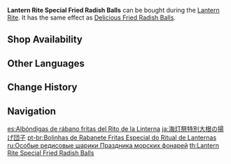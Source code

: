 {{Food Infobox
|id              = 108216
|description     = Traditional cuisine made to celebrate Lantern Rite. Fragrant and crispy. Make sure to eat them while they're hot!
|type            = ATK-Boosting Dishes
|base            = Fried Radish Balls
|effectType      = ATK Up
|effect          = Increases all party members' ATK by '''95''' for 300s.
|eff_att1        = ATK
|quality         = 2
|event           = Lantern Rite
|region          = Liyue
|source1         = {{Sold By}}
}}
'''Lantern Rite Special Fried Radish Balls''' can be bought during the [[Lantern Rite]]. It has the same effect as [[Delicious Fried Radish Balls]].

==Shop Availability==
{{Shop Availability}}

==Other Languages==
{{Other Languages
|en      = Lantern Rite Special Fried Radish Balls
|zhs     = 海灯节特色炸萝卜丸子
|zhs_rm  = Hǎidēng-jié Tèsè Zhà Luóbo Wánzi
|zht     = 海燈節特色炸蘿蔔丸子
|zht_rm  = Hǎidēng-jié Tèsè Zhà Luóbo Wánzi
|zh_tl   = Lantern Rite Special Fried Radish Balls
|ja      = 海灯祭特別大根の揚げ団子
|ja_rm   = Kaitou-sai Tokubetsu Daikon no Age-dango
|ja_tl   = Lantern Rite Special Fried Radish Balls
|ko      = 해등절 특별 무완자 튀김
|ko_rm   = Haedeungjeol Teukbyeol Muwanja Twigim
|ko_tl   = Sea of Lights Festival Special Fried Radish Balls
|es      = Albóndigas de rábano fritas del Rito de la Linterna
|es_tl   = Fried Radish Balls of the Lantern Rite
|fr      = Boulettes de radis frites façon Festival des lanternes
|fr_tl   = Lantern-Festival-Style Fried Radish Balls
|ru      = Особые редисовые шарики Праздника морских фонарей
|ru_tl   = Special Raidsh Balls for Sea Lantern Rite
|th      = Lantern Rite Special Fried Radish Balls
|vi      = Củ Cải Viên Chiên Đặc Biệt Tết Hải Đăng
|vi_tl   = 
|de      = Frittierte Rettichbällchen fürs Laternenritual
|de_tl   = Fried Radish Balls for the Lantern Rite
|id      = Lantern Rite Special Fried Radish Ball
|pt      = Bolinhas de Rabanete Fritas Especial do Ritual de Lanternas
|pt_tl   = 
|tr      = Fener Şenliği Özel Kızarmış Turp Köftesi
|tr_tl   = 
|it      = Polpette di ravanello fritte del Festival delle lanterne
|it_tl   = Fried Radish Balls of the Lantern Festival
}}

==Change History==
{{Change History|1.3}}

==Navigation==
{{Food Navbox|type=Event-Exclusive Dishes}}

[[es:Albóndigas de rábano fritas del Rito de la Linterna]]
[[ja:海灯祭特別大根の揚げ団子]]
[[pt-br:Bolinhas de Rabanete Fritas Especial do Ritual de Lanternas]]
[[ru:Особые редисовые шарики Праздника морских фонарей]]
[[th:Lantern Rite Special Fried Radish Balls]]